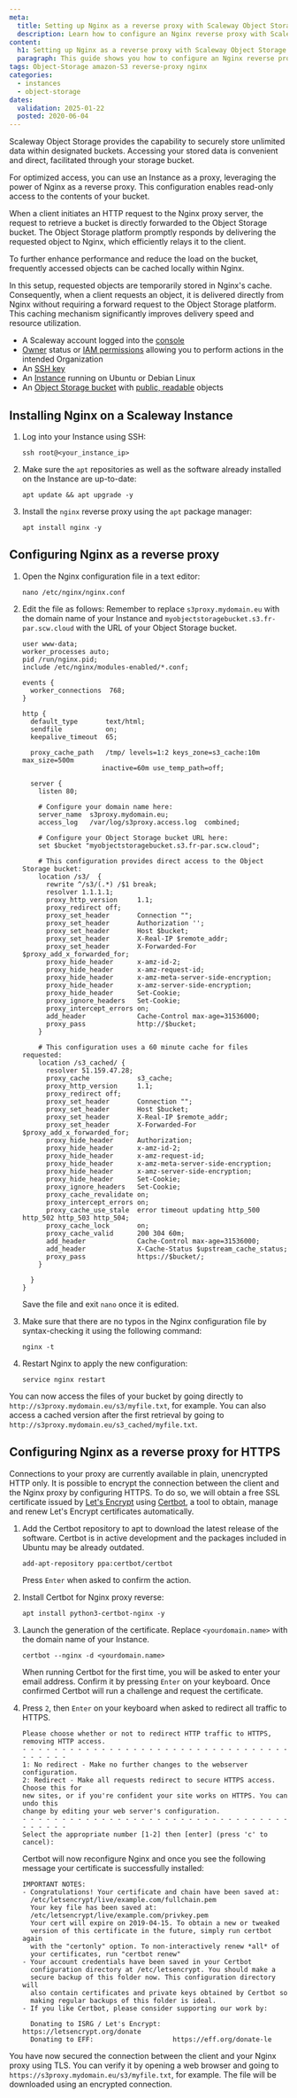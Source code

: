 ```yaml
---
meta:
  title: Setting up Nginx as a reverse proxy with Scaleway Object Storage
  description: Learn how to configure an Nginx reverse proxy with Scaleway Object Storage for optimized access and caching.
content:
  h1: Setting up Nginx as a reverse proxy with Scaleway Object Storage
  paragraph: This guide shows you how to configure an Nginx reverse proxy with Scaleway Object Storage for optimized access and caching.
tags: Object-Storage amazon-S3 reverse-proxy nginx
categories:
  - instances
  - object-storage
dates:
  validation: 2025-01-22
  posted: 2020-06-04
---
```


<ClickableBanner
  productLogo="generic"
  title="Securely route traffic to your S3 storage with Nginx on Scaleway."
  url="https://account.scaleway.com/register"
  label="Create your account"
/>
Scaleway Object Storage provides the capability to securely store unlimited data within designated buckets. Accessing your stored data is convenient and direct, facilitated through your storage bucket.

For optimized access, you can use an Instance as a proxy, leveraging the power of Nginx as a reverse proxy. This configuration enables read-only access to the contents of your bucket.

<Lightbox src="scaleway-object-storage-with-nginx.webp" alt="Scaleway Object Storage with Nginx" />

When a client initiates an HTTP request to the Nginx proxy server, the request to retrieve a bucket is directly forwarded to the Object Storage bucket. The Object Storage platform promptly responds by delivering the requested object to Nginx, which efficiently relays it to the client.

To further enhance performance and reduce the load on the bucket, frequently accessed objects can be cached locally within Nginx.

<Lightbox src="scaleway-nginx-with-cached-data.webp" alt="Nginx with Cached Data" />

In this setup, requested objects are temporarily stored in Nginx's cache. Consequently, when a client requests an object, it is delivered directly from Nginx without requiring a forward request to the Object Storage platform. This caching mechanism significantly improves delivery speed and resource utilization.

<Requirements />

- A Scaleway account logged into the [console](https://console.scaleway.com)
- [Owner](/iam/concepts/#owner) status or [IAM permissions](/iam/concepts/#permission) allowing you to perform actions in the intended Organization
- An [SSH key](/organizations-and-projects/how-to/create-ssh-key/)
- An [Instance](/instances/how-to/create-an-instance/) running on Ubuntu or Debian Linux
- An [Object Storage bucket](/object-storage/how-to/create-a-bucket/) with [public, readable](/object-storage/how-to/manage-object-visibility/) objects

## Installing Nginx on a Scaleway Instance

1. Log into your Instance using SSH:
    ```
    ssh root@<your_instance_ip>
    ```
2. Make sure the `apt` repositories as well as the software already installed on the Instance are up-to-date:
    ```
    apt update && apt upgrade -y
    ```
3. Install the `nginx` reverse proxy using the `apt` package manager:
    ```
    apt install nginx -y
    ```

## Configuring Nginx as a reverse proxy

1. Open the Nginx configuration file in a text editor:
    ```
    nano /etc/nginx/nginx.conf
    ```
2. Edit the file as follows:
    <Message type="note">
      Remember to replace `s3proxy.mydomain.eu` with the domain name of your Instance and `myobjectstoragebucket.s3.fr-par.scw.cloud` with the URL of your Object Storage bucket.
    </Message>

    ```
    user www-data;
    worker_processes auto;
    pid /run/nginx.pid;
    include /etc/nginx/modules-enabled/*.conf;

    events {
      worker_connections  768;
    }

    http {
      default_type       text/html;
      sendfile           on;
      keepalive_timeout  65;

      proxy_cache_path   /tmp/ levels=1:2 keys_zone=s3_cache:10m max_size=500m
                        inactive=60m use_temp_path=off;

      server {
        listen 80;

        # Configure your domain name here:
        server_name  s3proxy.mydomain.eu;
        access_log   /var/log/s3proxy.access.log  combined;

        # Configure your Object Storage bucket URL here:
        set $bucket "myobjectstoragebucket.s3.fr-par.scw.cloud";

        # This configuration provides direct access to the Object Storage bucket:
        location /s3/  {
          rewrite ^/s3/(.*) /$1 break;
          resolver 1.1.1.1;
          proxy_http_version     1.1;
          proxy_redirect off;
          proxy_set_header       Connection "";
          proxy_set_header       Authorization '';
          proxy_set_header       Host $bucket;
          proxy_set_header       X-Real-IP $remote_addr;
          proxy_set_header       X-Forwarded-For $proxy_add_x_forwarded_for;
          proxy_hide_header      x-amz-id-2;
          proxy_hide_header      x-amz-request-id;
          proxy_hide_header      x-amz-meta-server-side-encryption;
          proxy_hide_header      x-amz-server-side-encryption;
          proxy_hide_header      Set-Cookie;
          proxy_ignore_headers   Set-Cookie;
          proxy_intercept_errors on;
          add_header             Cache-Control max-age=31536000;
          proxy_pass             http://$bucket;
        }

        # This configuration uses a 60 minute cache for files requested:
        location /s3_cached/ {
          resolver 51.159.47.28;
          proxy_cache            s3_cache;
          proxy_http_version     1.1;
          proxy_redirect off;
          proxy_set_header       Connection "";
          proxy_set_header       Host $bucket;
          proxy_set_header       X-Real-IP $remote_addr;
          proxy_set_header       X-Forwarded-For $proxy_add_x_forwarded_for;
          proxy_hide_header      Authorization;
          proxy_hide_header      x-amz-id-2;
          proxy_hide_header      x-amz-request-id;
          proxy_hide_header      x-amz-meta-server-side-encryption;
          proxy_hide_header      x-amz-server-side-encryption;
          proxy_hide_header      Set-Cookie;
          proxy_ignore_headers   Set-Cookie;
          proxy_cache_revalidate on;
          proxy_intercept_errors on;
          proxy_cache_use_stale  error timeout updating http_500 http_502 http_503 http_504;
          proxy_cache_lock       on;
          proxy_cache_valid      200 304 60m;
          add_header             Cache-Control max-age=31536000;
          add_header             X-Cache-Status $upstream_cache_status;
          proxy_pass             https://$bucket/;
        }

      }
    }
    ```
    Save the file and exit `nano` once it is edited.
3. Make sure that there are no typos in the Nginx configuration file by syntax-checking it using the following command:
    ```
    nginx -t
    ```
4. Restart Nginx to apply the new configuration:
    ```
    service nginx restart
    ```

You can now access the files of your bucket by going directly to `http://s3proxy.mydomain.eu/s3/myfile.txt`, for example. You can also access a cached version after the first retrieval by going to `http://s3proxy.mydomain.eu/s3_cached/myfile.txt`.

## Configuring Nginx as a reverse proxy for HTTPS

Connections to your proxy are currently available in plain, unencrypted HTTP only. It is possible to encrypt the connection between the client and the Nginx proxy by configuring HTTPS. To do so, we will obtain a free SSL certificate issued by [Let's Encrypt](https://letsencrypt.org/) using [Certbot](https://certbot.eff.org/), a tool to obtain, manage and renew Let's Encrypt certificates automatically.

1. Add the Certbot repository to apt to download the latest release of the software. Certbot is in active development and the packages included in Ubuntu may be already outdated.
    ```
    add-apt-repository ppa:certbot/certbot
    ```
    Press `Enter` when asked to confirm the action.
2. Install Certbot for Nginx proxy reverse:
    ```
    apt install python3-certbot-nginx -y
    ```
3. Launch the generation of the certificate.
    <Message type="note">
      Replace `<yourdomain.name>` with the domain name of your Instance.
    </Message>

    ```
    certbot --nginx -d <yourdomain.name>
    ```
    When running Certbot for the first time, you will be asked to enter your email address. Confirm it by pressing `Enter` on your keyboard. Once confirmed Certbot will run a challenge and request the certificate.
4. Press `2`, then `Enter` on your keyboard when asked to redirect all traffic to HTTPS.
    ```
    Please choose whether or not to redirect HTTP traffic to HTTPS, removing HTTP access.
    - - - - - - - - - - - - - - - - - - - - - - - - - - - - - - - - - - - - - - - -
    1: No redirect - Make no further changes to the webserver configuration.
    2: Redirect - Make all requests redirect to secure HTTPS access. Choose this for
    new sites, or if you're confident your site works on HTTPS. You can undo this
    change by editing your web server's configuration.
    - - - - - - - - - - - - - - - - - - - - - - - - - - - - - - - - - - - - - - - -
    Select the appropriate number [1-2] then [enter] (press 'c' to cancel):
    ```

    Certbot will now reconfigure Nginx and once you see the following message your certificate is successfully installed:

    ```
    IMPORTANT NOTES:
    - Congratulations! Your certificate and chain have been saved at:
      /etc/letsencrypt/live/example.com/fullchain.pem
      Your key file has been saved at:
      /etc/letsencrypt/live/example.com/privkey.pem
      Your cert will expire on 2019-04-15. To obtain a new or tweaked
      version of this certificate in the future, simply run certbot again
      with the "certonly" option. To non-interactively renew *all* of
      your certificates, run "certbot renew"
    - Your account credentials have been saved in your Certbot
      configuration directory at /etc/letsencrypt. You should make a
      secure backup of this folder now. This configuration directory will
      also contain certificates and private keys obtained by Certbot so
      making regular backups of this folder is ideal.
    - If you like Certbot, please consider supporting our work by:

      Donating to ISRG / Let's Encrypt:   https://letsencrypt.org/donate
      Donating to EFF:                    https://eff.org/donate-le
    ```

You have now secured the connection between the client and your Nginx proxy using TLS. You can verify it by opening a web browser and going to `https://s3proxy.mydomain.eu/s3/myfile.txt`, for example. The file will be downloaded using an encrypted connection.